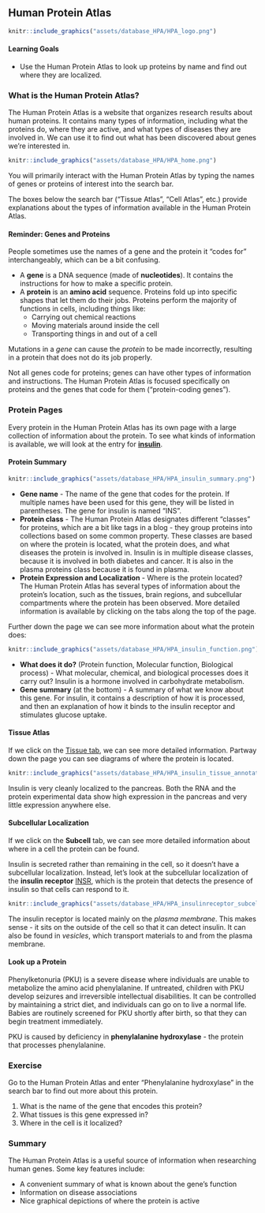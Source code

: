 ## Human Protein Atlas

```r
knitr::include_graphics("assets/database_HPA/HPA_logo.png")
```

#### Learning Goals {-}

- Use the Human Protein Atlas to look up proteins by name and find out where they are localized.

### What is the Human Protein Atlas?

The Human Protein Atlas is a website that organizes research results about human proteins.  It contains many types of information, including what the proteins do, where they are active, and what types of diseases they are involved in.  We can use it to find out what has been discovered about genes we’re interested in.

```r

knitr::include_graphics("assets/database_HPA/HPA_home.png")
```

You will primarily interact with the Human Protein Atlas by typing the names of genes or proteins of interest into the search bar.

The boxes below the search bar ("Tissue Atlas", "Cell Atlas", etc.) provide explanations about the types of information available in the Human Protein Atlas.

#### Reminder: Genes and Proteins {-}

People sometimes use the names of a gene and the protein it "codes for" interchangeably, which can be a bit confusing.

- A **gene** is a DNA sequence (made of **nucleotides**).  It contains the instructions for how to make a specific protein.
- A **protein** is an **amino acid** sequence.  Proteins fold up into specific shapes that let them do their jobs.  Proteins perform the majority of functions in cells, including things like:
    - Carrying out chemical reactions
    - Moving materials around inside the cell
    - Transporting things in and out of a cell

Mutations in a *gene* can cause the *protein* to be made incorrectly, resulting in a protein that does not do its job properly.

Not all genes code for proteins; genes can have other types of information and instructions.  The Human Protein Atlas is focused specifically on proteins and the genes that code for them ("protein-coding genes").

### Protein Pages

Every protein in the Human Protein Atlas has its own page with a large collection of information about the protein.  To see what kinds of information is available, we will look at the entry for [**insulin**](https://www.proteinatlas.org/ENSG00000254647-INS).

#### Protein Summary {-}

```r

knitr::include_graphics("assets/database_HPA/HPA_insulin_summary.png")
```

- **Gene name** - The name of the gene that codes for the protein.  If multiple names have been used for this gene, they will be listed in parentheses.  The gene for insulin is named "INS".
- **Protein class** - The Human Protein Atlas designates different "classes" for proteins, which are a bit like tags in a blog - they group proteins into collections based on some common property.  These classes are based on where the protein is located, what the protein does, and what diseases the protein is involved in.  Insulin is in multiple disease classes, because it is involved in both diabetes and cancer.  It is also in the plasma proteins class because it is found in plasma.
- **Protein Expression and Localization** - Where is the protein located? The Human Protein Atlas has several types of information about the protein’s location, such as the tissues, brain regions, and subcellular compartments where the protein has been observed.  More detailed information is available by clicking on the tabs along the top of the page.


Further down the page we can see more information about what the protein does:

```r

knitr::include_graphics("assets/database_HPA/HPA_insulin_function.png")
```

- **What does it do?** (Protein function, Molecular function, Biological process) - What molecular, chemical, and biological processes does it carry out?  Insulin is a hormone involved in carbohydrate metabolism.
- **Gene summary** (at the bottom) - A summary of what we know about this gene.  For insulin, it contains a description of how it is processed, and then an explanation of how it binds to the insulin receptor and stimulates glucose uptake.


#### Tissue Atlas {-}

If we click on the [Tissue tab](https://www.proteinatlas.org/ENSG00000254647-INS/tissue), we can see more detailed information.  Partway down the page you can see diagrams of where the protein is located.

```r

knitr::include_graphics("assets/database_HPA/HPA_insulin_tissue_annotated.png")
```

Insulin is very cleanly localized to the pancreas.  Both the RNA and the protein experimental data show high expression in the pancreas and very little expression anywhere else.

#### Subcellular Localization  {-}

If we click on the **Subcell** tab, we can see more detailed information about where in a cell the protein can be found.

Insulin is secreted rather than remaining in the cell, so it doesn't have a subcellular localization.  Instead, let's look at the subcellular localization of the **insulin receptor** [INSR](https://www.proteinatlas.org/ENSG00000171105-INSR/subcellular), which is the protein that detects the presence of insulin so that cells can respond to it.

```r

knitr::include_graphics("assets/database_HPA/HPA_insulinreceptor_subcell_annotated.png")
```

The insulin receptor is located mainly on the *plasma membrane*.  This makes sense - it sits on the outside of the cell so that it can detect insulin.  It can also be found in *vesicles*, which transport materials to and from the plasma membrane.

#### Look up a Protein {-}

Phenylketonuria (PKU) is a severe disease where individuals are unable to metabolize the amino acid phenylalanine.  If untreated, children with PKU develop seizures and irreversible intellectual disabilities.  It can be controlled by maintaining a strict diet, and individuals can go on to live a normal life.  Babies are routinely screened for PKU shortly after birth, so that they can begin treatment immediately.

PKU is caused by deficiency in **phenylalanine hydroxylase** - the protein that processes phenylalanine.

:::{.reflection}
### Exercise {- .unlisted}

Go to the Human Protein Atlas and enter "Phenylalanine hydroxylase" in the search bar to find out more about this protein.

1. What is the name of the gene that encodes this protein?
1. What tissues is this gene expressed in?
1. Where in the cell is it localized?
:::

### Summary

The Human Protein Atlas is a useful source of information when researching human genes.  Some key features include:

- A convenient summary of what is known about the gene's function
- Information on disease associations
- Nice graphical depictions of where the protein is active
